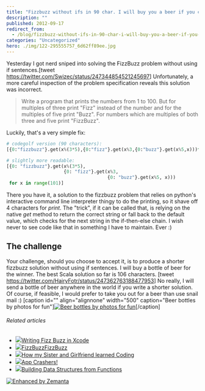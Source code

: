```yaml
---
title: "Fizzbuzz without ifs in 90 char. I will buy you a beer if you can do better."
description: ""
published: 2012-09-17
redirect_from:
  - /blog/fizzbuzz-without-ifs-in-90-char-i-will-buy-you-a-beer-if-you-can-do-better/swizec/5276
categories: "Uncategorized"
hero: ./img/122-295555757_6d62ff89ee.jpg
---
```


Yesterday I got nerd sniped into solving the FizzBuzz problem without using if sentences.\[tweet <https://twitter.com/Swizec/status/247344854521245697>] Unfortunately, a more careful inspection of the problem specification reveals this solution was incorrect.

> Write a program that prints the numbers from 1 to 100. But for multiples of three print "Fizz" instead of the number and for the multiples of five print "Buzz". For numbers which are multiples of both three and five print "FizzBuzz".

Luckily, that's a very simple fix:

```python
# codegolf version (90 characters):
[{0:"fizzbuzz"}.get(x%(3*5),{0:"fizz"}.get(x%3,{0:"buzz"}.get(x%5,x)))for x in range(101)]

# slightly more readable:
[{0: "fizzbuzz"}.get(x%(3*5),
                     {0: "fizz"}.get(x%3,
                                     {0: "buzz"}.get(x%5, x)))
 for x in range(101)]
```

There you have it, a solution to the fizzbuzz problem that relies on python's interactive command line interpreter thingy to do the printing, so it shave off 4 characters for _print_. The "trick", if it can be called that, is relying on the native _get_ method to return the correct string or fall back to the default value, which checks for the next string in the if-then-else chain. I wish never to see code like that in something I have to maintain. Ever :)

## The challenge

Your challenge, should you choose to accept it, is to produce a shorter fizzbuzz solution without using if sentences. I will buy a bottle of beer for the winner. The best Scala solution so far is 106 characters. \[tweet <https://twitter.com/HairyFotr/status/247362763188477953>] No really, I will send a bottle of beer anywhere in the world if you write a shorter solution. Of course, if feasible, I would prefer to take you out for a beer than use snail mail :) \[caption id="" align="alignnone" width="500" caption="Beer bottles by photos for fun"][![Beer bottles by photos for fun](./img/122-295555757_6d62ff89ee.jpg "Beer bottles by photos for fun")](http://www.flickr.com/photos/97073587@N00/295555757/)\[/caption]

###### Related articles

- [![](http://i.zemanta.com/noimg_40_80_80.jpg)](http://www.iamdann.com/2012/09/12/writing-fizz-buzz-in-xcode)[Writing Fizz Buzz in Xcode](http://www.iamdann.com/2012/09/12/writing-fizz-buzz-in-xcode)
- [![](http://i.zemanta.com/103125384_80_80.jpg)](http://www.programr.com/CPP/FizzBuzzFizzBuzz-1)[FizzBuzzFizzBuzz](http://www.programr.com/CPP/FizzBuzzFizzBuzz-1)
- [![](http://i.zemanta.com/noimg_101_80_80.jpg)](http://blog.songz.me/how-my-sister-and-girlfriend-learned-coding-in-2-months/)[How my Sister and Girlfriend learned Coding](http://blog.songz.me/how-my-sister-and-girlfriend-learned-coding-in-2-months/)
- [![](http://i.zemanta.com/noimg_49_80_80.jpg)](http://andydennie.com/2012/08/22/app-crashers/)[App Crashers!](http://andydennie.com/2012/08/22/app-crashers/)
- [![](http://i.zemanta.com/noimg_128_80_80.jpg)](http://usrsb.in/blog/blog/2012/04/01/building-data-structures-from-functions/)[Building Data Structures from Functions](http://usrsb.in/blog/blog/2012/04/01/building-data-structures-from-functions/)

[![Enhanced by Zemanta](http://img.zemanta.com/zemified_e.png?x-id=7b300a1d-661b-4c76-a8bc-e40dbfa45012)](http://www.zemanta.com/?px "Enhanced by Zemanta")
